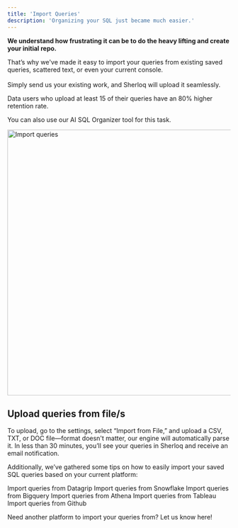 ```yaml
---
title: 'Import Queries'
description: 'Organizing your SQL just became much easier.'
---
```


**We understand how frustrating it can be to do the heavy lifting and create your initial repo.**

That’s why we've made it easy to import your queries from existing saved queries, scattered text, or even your current console. <br></br>
Simply send us your existing work, and Sherloq will upload it seamlessly.

<Tip> Data users who upload at least 15 of their queries have an 80% higher retention rate. </Tip>

<Tip> You can also use our AI SQL Organizer tool for this task. </Tip>

 <img src="/images/import_queries.png" 
   alt = "Import queries"
   width="600" />

## Upload queries from file/s
To upload, go to the settings, select “Import from File,” and upload a CSV, TXT, or DOC file—format doesn't matter, our engine will automatically parse it. In less than 30 minutes, you’ll see your queries in Sherloq and receive an email notification.

Additionally, we’ve gathered some tips on how to easily import your saved SQL queries based on your current platform:

<CardGroup cols={2}>
  <Card title="Datagrip" icon="square-1"
  href="/importqueries_datagrip">
    Import queries from Datagrip
  </Card>

  <Card title="Snowflake" icon="square-1">
    Import queries from Snowflake
  </Card>

  <Card title="Bigquery" icon="square-1">
    Import queries from Bigquery
  </Card>

  <Card title="AWS Athena " icon="square-1">
    Import queries from Athena
  </Card>

  <Card title="Tableau" icon="square-1">
    Import queries from Tableau
  </Card>

  <Card title="Github" icon="square-1">
    Import queries from Github
  </Card>

</CardGroup>

Need another platform to import your queries from?
Let us know here!

